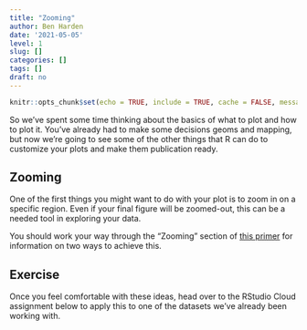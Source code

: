 ```yaml
---
title: "Zooming"
author: Ben Harden
date: '2021-05-05'
level: 1
slug: []
categories: []
tags: []
draft: no
---
```


```r
knitr::opts_chunk$set(echo = TRUE, include = TRUE, cache = FALSE, message = FALSE, warning = FALSE)
```

So we've spent some time thinking about the basics of what to plot and how to plot it. You've already had to make some decisions geoms and mapping, but now we're going to see some of the other things that R can do to customize your plots and make them publication ready.

## Zooming

One of the first things you might want to do with your plot is to zoom in on a specific region. Even if your final figure will be zoomed-out, this can be a needed tool in exploring your data.

You should work your way through the "Zooming" section of [this primer](https://rstudio.cloud/learn/primers/3.8) for information on two ways to achieve this. 

## Exercise

Once you feel comfortable with these ideas, head over to the RStudio Cloud assignment below to apply this to one of the datasets we've already been working with.
